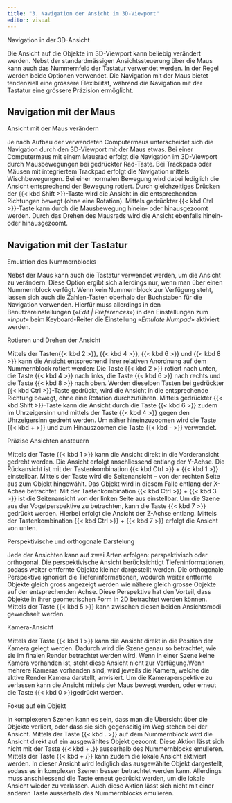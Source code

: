 ```yaml
---
title: "3. Navigation der Ansicht im 3D-Viewport"
editor: visual
---
```


::: column-margin
Navigation in der 3D-Ansicht
:::

Die Ansicht auf die Objekte im 3D-Viewport kann beliebig verändert werden. Nebst der standardmässigen Ansichtssteuerung über die Maus kann auch das Nummernfeld der Tastatur verwendet werden. In der Regel werden beide Optionen verwendet. Die Navigation mit der Maus bietet tendenziell eine grössere Flexibilität, während die Navigation mit der Tastatur eine grössere Präzision ermöglicht.

## Navigation mit der Maus

::: column-margin
Ansicht mit der Maus verändern
:::

Je nach Aufbau der verwendeten Computermaus unterscheidet sich die Navigation durch den 3D-Viewport mit der Maus etwas. Bei einer Computermaus mit einem Mausrad erfolgt die Navigation im 3D-Viewport durch Mausbewegungen bei gedrückter Rad-Taste. Bei Trackpads oder Mäusen mit integriertem Trackpad erfolgt die Navigation mittels Wischbewegungen. Bei einer normalen Bewegung wird dabei lediglich die Ansicht entsprechend der Bewegung rotiert. Durch gleichzeitiges Drücken der {{< kbd Shift >}}-Taste wird die Ansicht in die entsprechenden Richtungen bewegt (ohne eine Rotation). Mittels gedrückter {{< kbd Ctrl >}}-Taste kann durch die Mausbewegung hinein- oder hinausgezoomt werden. Durch das Drehen des Mausrads wird die Ansicht ebenfalls hinein- oder hinausgezoomt.

## Navigation mit der Tastatur

::: column-margin
Emulation des Nummernblocks
:::

Nebst der Maus kann auch die Tastatur verwendet werden, um die Ansicht zu verändern. Diese Option ergibt sich allerdings nur, wenn man über einen Nummernblock verfügt. Wenn kein Nummernblock zur Verfügung steht, lassen sich auch die Zahlen-Tasten oberhalb der Buchstaben für die Navigation verwenden. Hierfür muss allerdings in den Benutzereinstellungen («*Edit \| Preferences*») in den Einstellungen zum «*Input*» beim Keyboard-Reiter die Einstellung «*Emulate Numpad*» aktiviert werden.

::: column-margin
Rotieren und Drehen der Ansicht
:::

Mittels der Tasten{{< kbd 2 >}}, {{< kbd 4 >}}, {{< kbd 6 >}} und {{< kbd 8 >}} kann die Ansicht entsprechend ihrer relativen Anordnung auf dem Nummernblock rotiert werden: Die Taste {{< kbd 2 >}} rotiert nach unten, die Taste {{< kbd 4 >}} nach links, die Taste {{< kbd 6 >}} nach rechts und die Taste {{< kbd 8 >}} nach oben. Werden dieselben Tasten bei gedrückter {{< kbd Ctrl >}}-Taste gedrückt, wird die Ansicht in die entsprechende Richtung bewegt, ohne eine Rotation durchzuführen. Mittels gedrückter {{< kbd Shift >}}-Taste kann die Ansicht durch die Taste {{< kbd 6 >}} zudem im Uhrzeigersinn und mittels der Taste {{< kbd 4 >}} gegen den Uhrzeigersinn gedreht werden. Um näher hineinzuzoomen wird die Taste {{< kbd + >}} und zum Hinauszoomen die Taste {{< kbd - >}} verwendet.

::: column-margin
Präzise Ansichten ansteuern 
:::

Mittels der Taste {{< kbd 1 >}} kann die Ansicht direkt in die Vorderansicht gedreht werden. Die Ansicht erfolgt anschliessend entlang der Y-Achse. Die Rückansicht ist mit der Tastenkombination {{< kbd Ctrl >}} + {{< kbd 1 >}} einstellbar. Mittels der Taste  wird die Seitenansicht – von der rechten Seite aus zum Objekt hingewählt. Das Objekt wird in diesem Falle entlang der X-Achse betrachtet. Mit der Tastenkombination {{< kbd Ctrl >}} + {{< kbd 3 >}}
ist die Seitenansicht von der linken Seite aus einstellbar. Um die Szene aus der Vogelperspektive zu betrachten, kann die Taste {{< kbd 7 >}} gedrückt werden. Hierbei erfolgt die Ansicht der Z-Achse entlang. 
Mittels der Tastenkombination {{< kbd Ctrl >}} + {{< kbd 7 >}} erfolgt die Ansicht von unten.

::: column-margin
Perspektivische und orthogonale Darstelung 
:::

Jede der Ansichten kann auf zwei Arten erfolgen: perspektivisch oder orthogonal. Die perspektivische Ansicht berücksichtigt Tiefeninformationen, sodass weiter entfernte Objekte kleiner dargestellt werden. Die orthogonale Perspektive ignoriert die Tiefeninformationen, wodurch weiter entfernte Objekte gleich gross angezeigt werden wie nähere gleich grosse Objekte auf der entsprechenden Achse. Diese Perspektive hat den Vorteil, dass Objekte in ihrer geometrischen Form in 2D betrachtet 
werden können. Mittels der Taste {{< kbd 5 >}} kann zwischen diesen beiden Ansichtsmodi gewechselt werden. 

::: column-margin
Kamera-Ansicht  
:::

Mittels der Taste {{< kbd 1 >}} kann die Ansicht direkt in die Position der Kamera gelegt werden. Dadurch wird die Szene genau so betrachtet, wie sie im finalen Render 
betrachtet werden wird. Wenn in einer Szene keine Kamera vorhanden ist, steht diese Ansicht nicht zur Verfügung.Wenn mehrere 
Kameras vorhanden sind, wird jeweils die Kamera, welche die aktive Render Kamera darstellt, anvisiert. Um die Kameraperspektive zu verlassen kann die Ansicht mittels der Maus bewegt werden, oder erneut die Taste {{< kbd 0 >}}gedrückt werden.


::: column-margin
Fokus auf ein Objekt   
:::

In komplexeren Szenen kann es sein, dass man die Übersicht über die Objekte verliert, oder dass sie sich gegenseitig im Weg stehen bei der Ansicht. Mittels der Taste {{< kbd . >}} auf dem Nummernblock wird die Ansicht direkt auf ein ausgewähltes Objekt gezoomt. Diese Aktion lässt sich nicht mit der Taste {{< kbd + .}} ausserhalb des Nummernblocks emulieren. Mittels der Taste {{< kbd + /}} kann zudem die lokale Ansicht aktiviert werden. In dieser Ansicht wird lediglich 
das ausgewählte Objekt dargestellt, sodass es in komplexen Szenen besser betrachtet werden kann. Allerdings muss anschliessend die Taste  erneut gedrückt werden, um die lokale Ansicht wieder zu verlassen. Auch diese Aktion lässt sich nicht mit einer anderen Taste ausserhalb des 
Nummernblocks emulieren. 

